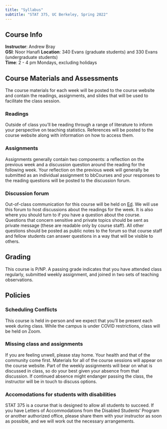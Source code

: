 ```yaml
---
title: "Syllabus"
subtitle: "STAT 375, UC Berkeley, Spring 2022"
---
```


## Course Info

**Instructor**: Andrew Bray  
**GSI**: Noor Hanafi
**Location**: 340 Evans (graduate students) and 330 Evans (undergraduate students)  
**Time**: 2 - 4 pm Mondays, excluding holidays


## Course Materials and Assessments

The course materials for each week will be posted to the course website and contain the readings, assignments, and slides that will be used to facilitate the class session.

### Readings

Outside of class you'll be reading through a range of literature to inform your perspective on teaching statistics. References will be posted to the course website along with information on how to access them.

### Assignments

Assignments generally contain two components: a reflection on the previous week and a discussion question around the reading for the following week. Your reflection on the previous week will generally be submitted as an individual assignment to bbCourses and your responses to the reading questions will be posted to the discussion forum.

### Discussion forum

Out-of-class communication for this course will be held on [Ed](https://edstem.org). We will use this forum to host discussions about the readings for the week. It is also where you should turn to if you have a question about the course. Questions that concern sensitive and private topics should be sent as private message (these are readable only by course staff). All other questions should be posted as public notes to the forum so that course staff and fellow students can answer questions in a way that will be visible to others.

## Grading

This course is P/NP. A passing grade indicates that you have attended class regularly, submitted weekly assignment, and joined in two sets of teaching observations.


## Policies

### Scheduling Conflicts

This course is held in-person and we expect that you'll be present each week during class. While the campus is under COVID restrictions, class will be held on Zoom.

### Missing class and assignments

If you are feeling unwell, please stay home. Your health and that of the community come first. Materials for all of the course sessions will appear on the course website. Part of the weekly assignments will bear on what is discussed in class, so do your best given your absence from that discussion. If continued absence might endanger passing the class, the instructor will be in touch to discuss options.

### Accomodations for students with disabilities

STAT 375 is a course that is designed to allow all students to succeed. If you have Letters of Accommodations from the Disabled Students' Program or another authorized office, please share them with your instructor as soon as possible, and we will work out the necessary arrangements.


